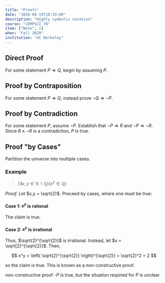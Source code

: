 ```yaml
---
title: "Proofs"
date: "2020-09-19T18:33:00"
description: "Highly symbolic notation"
course: "COMPSCI 70"
item: ["Note", 1]
when: "Fall 2020"
institution: "UC Berkeley"
---
```


## Direct Proof

For some statement $P \Longrightarrow Q$, begin by assuming $P$.

## Proof by Contraposition

For some statement $P \Longrightarrow Q$, instead prove $\neg Q \Longrightarrow \neg P$.

## Proof by Contradiction

For some statement $P$, assume $\neg P$. Establish that $\neg P \Longrightarrow R$ and $\neg P \Longrightarrow \neg R$. Since $R \land \neg R$ is a contradiction, $P$ is true.

## Proof "by Cases"

Partition the universe into multiple cases.

### Example

> $(\exists x, y \in \mathbb{R} \backslash \mathbb{Q})(x^y \in \mathbb{Q})$

_Proof._ Let $x,y = \sqrt{2}$. Proceed by cases, where one must be true:

#### Case 1: $x^y$ is rational

The claim is true.

#### Case 2: $x^y$ is irrational

Thus, $\sqrt{2}^{\sqrt{2}}$ is irrational. Instead, let $x = \sqrt{2}^{\sqrt{2}}$. Then,

$$
	x^y = \left( \sqrt{2}^{\sqrt{2}} \right)^{\sqrt{2}} = \sqrt{2}^2 = 2
$$

so the claim is true. This is known as a non-constructive proof.

non-constructive proof
-$P$ is true, but the situation required for $P$ is unclear
